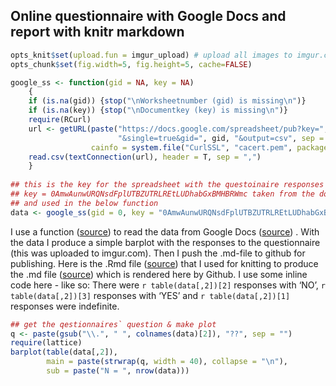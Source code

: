 ## Online questionnaire with Google Docs and report with knitr markdown
```r
opts_knit$set(upload.fun = imgur_upload) # upload all images to imgur.com
opts_chunk$set(fig.width=5, fig.height=5, cache=FALSE)
```
```r
google_ss <- function(gid = NA, key = NA)
    {
    if (is.na(gid)) {stop("\nWorksheetnumber (gid) is missing\n")}
    if (is.na(key)) {stop("\nDocumentkey (key) is missing\n")}
    require(RCurl)
    url <- getURL(paste("https://docs.google.com/spreadsheet/pub?key=", key,
                        "&single=true&gid=", gid, "&output=csv", sep = ""),
                  cainfo = system.file("CurlSSL", "cacert.pem", package = "RCurl"))
    read.csv(textConnection(url), header = T, sep = ",")
    }
	
## this is the key for the spreadsheet with the questoinaire responses
## key = 0AmwAunwURQNsdFplUTBZUTRLREtLUDhabGxBMHBRWmc taken from the documents url
## and used in the below function
data <- google_ss(gid = 0, key = "0AmwAunwURQNsdFplUTBZUTRLREtLUDhabGxBMHBRWmc")
```

I use a function ([source](https://github.com/gimoya/theBioBucket-Archives/blob/master/R/Functions/google_ss.R)) to read the data from Google Docs ([source](https://https://docs.google.com/spreadsheet/ccc?key=0AmwAunwURQNsdFplUTBZUTRLREtLUDhabGxBMHBRWmc#gid=0)) .
With the data I produce a simple barplot with the responses to the questionnaire (this was uploaded to imgur.com). Then I push the .md-file to github for publishing.
Here is the .Rmd file ([source](https://github.com/gimoya/theBioBucket-Archives/blob/master/R/knitr/Questionnaire.Rmd)) that I used for knitting to produce the .md file ([source](https://raw.github.com/gimoya/theBioBucket-Archives/master/R/knitr/Questionnaire.md)) which is rendered here by Github.
I use some inline code here - like so: There were `r table(data[,2])[2]` responses with 'NO', `r table(data[,2])[3]` responses with 'YES' and `r table(data[,2])[1]` responses were indefinite. 

```r
## get the qestionnaires` question & make plot
q <- paste(gsub("\\.", " ", colnames(data)[2]), "??", sep = "")
require(lattice)
barplot(table(data[,2]), 	
        main = paste(strwrap(q, width = 40), collapse = "\n"),
        sub = paste("N = ", nrow(data)))
```
